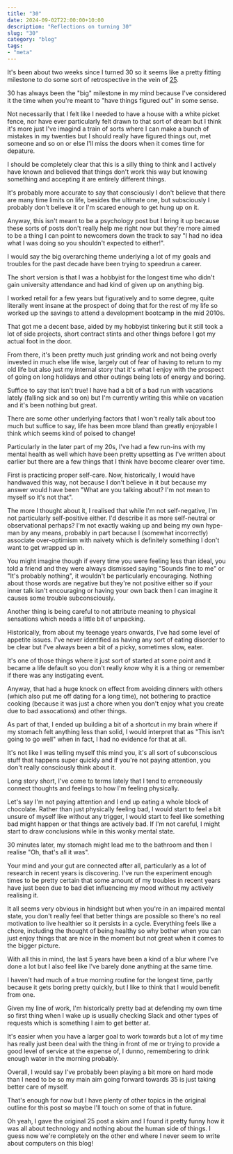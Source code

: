 ```yaml
---
title: "30"
date: 2024-09-02T22:00:00+10:00
description: "Reflections on turning 30"
slug: "30"
category: "blog"
tags:
- "meta"
---
```


It's been about two weeks since I turned 30 so it seems like a pretty fitting milestone to do some sort of retrospective in the vein of [25](https://utf9k.net/blog/25).

30 has always been the "big" milestone in my mind because I've considered it the time when you're meant to "have things figured out" in some sense.

Not necessarily that I felt like I needed to have a house with a white picket fence, nor have ever particularly felt drawn to that sort of dream but I think it's more just I've imagind a train of sorts where I can make a bunch of mistakes in my twenties but I should really have figured things out, met someone and so on or else I'll miss the doors when it comes time for depature.

I should be completely clear that this is a silly thing to think and I actively have known and believed that things don't work this way but knowing something and accepting it are entirely different things.

It's probably more accurate to say that consciously I don't believe that there are many time limits on life, besides the ultimate one, but subsciously I probably don't believe it or I'm scared enough to get hung up on it.

Anyway, this isn't meant to be a psychology post but I bring it up because these sorts of posts don't really help me right now but they're more aimed to be a thing I can point to newcomers down the track to say "I had no idea what I was doing so you shouldn't expected to either!".

I would say the big overarching theme underlying a lot of my goals and troubles for the past decade have been trying to speedrun a career.

The short version is that I was a hobbyist for the longest time who didn't gain university attendance and had kind of given up on anything big.

I worked retail for a few years but figuratively and to some degree, quite literally went insane at the prospect of doing that for the rest of my life so worked up the savings to attend a development bootcamp in the mid 2010s.

That got me a decent base, aided by my hobbyist tinkering but it still took a lot of side projects, short contract stints and other things before I got my actual foot in the door.

From there, it's been pretty much just grinding work and not being overly invested in much else life wise, largely out of fear of having to return to my old life but also just my internal story that it's what I enjoy with the prospect of going on long holidays and other outings being lots of energy and boring.

Suffice to say that isn't true! I have had a bit of a bad run with vacations lately (falling sick and so on) but I'm currently writing this while on vacation and it's been nothing but great.

There are some other underlying factors that I won't really talk about too much but suffice to say, life has been more bland than greatly enjoyable I think which seems kind of poised to change!

Particularly in the later part of my 20s, I've had a few run-ins with my mental health as well which have been pretty upsetting as I've written about earlier but there are a few things that I think have become clearer over time.

First is practicing proper self-care. Now, historically, I would have handwaved this way, not because I don't believe in it but because my answer would have been "What are you talking about? I'm not mean to myself so it's not that".

The more I thought about it, I realised that while I'm not self-negative, I'm not particularly self-positive either. I'd describe it as more self-neutral or observational perhaps? I'm not exactly waking up and being my own hype-man by any means, probably in part because I (somewhat incorrectly) associate over-optimism with naivety which is definitely something I don't want to get wrapped up in.

You might imagine though if every time you were feeling less than ideal, you told a friend and they were always dismissed saying "Sounds fine to me" or "It's probably nothing", it wouldn't be particularly encouraging. Nothing about those words are negative but they're not positive either so if your inner talk isn't encouraging or having your own back then I can imagine it causes some trouble subconsciously.

Another thing is being careful to not attribute meaning to physical sensations which needs a little bit of unpacking.

Historically, from about my teenage years onwards, I've had some level of appetite issues. I've never identified as having any sort of eating disorder to be clear but I've always been a bit of a picky, sometimes slow, eater.

It's one of those things where it just sort of started at some point and it became a life default so you don't really *know* why it is a thing or remember if there was any instigating event.

Anyway, that had a huge knock on effect from avoiding dinners with others (which also put me off dating for a long time), not bothering to practice cooking (because it was just a chore when you don't enjoy what you create due to bad assocations) and other things.

As part of that, I ended up building a bit of a shortcut in my brain where if my stomach felt anything less than solid, I would interpret that as "This isn't going to go well" when in fact, I had no evidence for that at all.

It's not like I was telling myself this mind you, it's all sort of subconscious stuff that happens super quickly and if you're not paying attention, you don't really consciously think about it.

Long story short, I've come to terms lately that I tend to erroneously connect thoughts and feelings to how I'm feeling physically.

Let's say I'm not paying attention and I end up eating a whole block of chocolate. Rather than just physically feeling bad, I would start to feel a bit unsure of myself like without any trigger, I would start to feel like something bad might happen or that things are actively bad. If I'm not careful, I might start to draw conclusions while in this wonky mental state.

30 minutes later, my stomach might lead me to the bathroom and then I realise "Oh, that's all it was".

Your mind and your gut are connected after all, particularly as a lot of research in recent years is discovering. I've run the experiment enough times to be pretty certain that some amount of my troubles in recent years have just been due to bad diet influencing my mood without my actively realising it.

It all seems very obvious in hindsight but when you're in an impaired mental state, you don't really feel that better things are possible so there's no real motivation to live healthier so it persists in a cycle. Everything feels like a chore, including the thought of being healthy so why bother when you can just enjoy things that are nice in the moment but not great when it comes to the bigger picture.

With all this in mind, the last 5 years have been a kind of a blur where I've done a lot but I also feel like I've barely done anything at the same time.

I haven't had much of a true morning routine for the longest time, partly because it gets boring pretty quickly, but I like to think that I would benefit from one.

Given my line of work, I'm historically pretty bad at defending my own time so first thing when I wake up is usually checking Slack and other types of requests which is something I aim to get better at.

It's easier when you have a larger goal to work towards but a lot of my time has really just been deal with the thing in front of me or trying to provide a good level of service at the expense of, I dunno, remembering to drink enough water in the morning probably.

Overall, I would say I've probably been playing a bit more on hard mode than I need to be so my main aim going forward towards 35 is just taking better care of myself.

That's enough for now but I have plenty of other topics in the original outline for this post so maybe I'll touch on some of that in future.

Oh yeah, I gave the original 25 post a skim and I found it pretty funny how it was all about technology and nothing about the human side of things. I guess now we're completely on the other end where I never seem to write about computers on this blog!